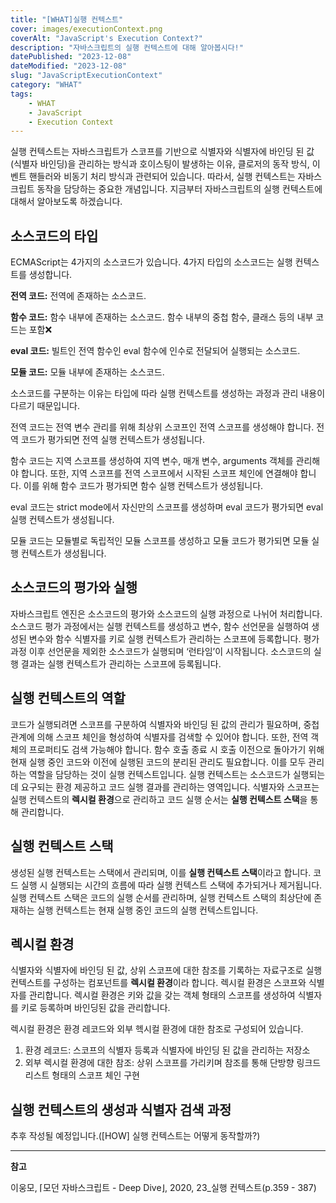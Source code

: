 ```yaml
---
title: "[WHAT]실행 컨텍스트"
cover: images/executionContext.png
coverAlt: "JavaScript's Execution Context?"
description: "자바스크립트의 실행 컨텍스트에 대해 알아봅시다!"
datePublished: "2023-12-08"
dateModified: "2023-12-08"
slug: "JavaScriptExecutionContext"
category: "WHAT"
tags:
    - WHAT
    - JavaScript
    - Execution Context
---
```


실행 컨텍스트는 자바스크립트가 스코프를 기반으로 식별자와 식별자에 바인딩 된 값(식별자 바인딩)을 관리하는 방식과 호이스팅이 발생하는 이유, 클로저의 동작 방식, 이벤트 핸들러와 비동기 처리 방식과 관련되어 있습니다. 따라서, 실행 컨텍스트는 자바스크립트 동작을 담당하는 중요한 개념입니다. 지금부터 자바스크립트의 실행 컨텍스트에 대해서 알아보도록 하겠습니다.

## 소스코드의 타입

ECMAScript는 4가지의 소스코드가 있습니다. 4가지 타입의 소스코드는 실행 컨텍스트를 생성합니다.

**전역 코드:** 전역에 존재하는 소스코드.

**함수 코드:** 함수 내부에 존재하는 소스코드. 함수 내부의 중첩 함수, 클래스 등의 내부 코드는 포함❌

**eval 코드:** 빌트인 전역 함수인 eval 함수에 인수로 전달되어 실행되는 소스코드.

**모듈 코드:** 모듈 내부에 존재하는 소스코드.

소스코드를 구분하는 이유는 타입에 따라 실행 컨텍스트를 생성하는 과정과 관리 내용이 다르기 때문입니다. 

전역 코드는 전역 변수 관리를 위해 최상위 스코프인 전역 스코프를 생성해야 합니다. 전역 코드가 평가되면 전역 실행 컨텍스트가 생성됩니다.

함수 코드는 지역 스코프를 생성하여 지역 변수, 매개 변수, arguments 객체를 관리해야 합니다. 또한, 지역 스코프를 전역 스코프에서 시작된 스코프 체인에 연결해야 합니다. 이를 위해 함수 코드가 평가되면 함수 실행 컨텍스트가 생성됩니다.

eval 코드는 strict mode에서 자신만의 스코프를 생성하며 eval 코드가 평가되면 eval 실행 컨텍스트가 생성됩니다.

모듈 코드는 모듈별로 독립적인 모듈 스코프를 생성하고 모듈 코드가 평가되면 모듈 실행 컨텍스트가 생성됩니다.

## 소스코드의 평가와 실행

자바스크립트 엔진은 소스코드의 평가와 소스코드의 실행 과정으로 나뉘어 처리합니다. 소스코드 평가 과정에서는 실행 컨텍스트를 생성하고 변수, 함수 선언문을 실행하여 생성된 변수와 함수 식별자를 키로 실행 컨텍스트가 관리하는 스코프에 등록합니다. 평가 과정 이후 선언문을 제외한 소스코드가 실행되며 ‘런타임’이 시작됩니다. 소스코드의 실행 결과는 실행 컨텍스트가 관리하는 스코프에 등록됩니다.

## 실행 컨텍스트의 역할

코드가 실행되려면 스코프를 구분하여 식별자와 바인딩 된 값의 관리가 필요하며, 중첩 관계에 의해 스코프 체인을 형성하여 식별자를 검색할 수 있어야 합니다. 또한, 전역 객체의 프로퍼티도 검색 가능해야 합니다. 함수 호출 종료 시 호출 이전으로 돌아가기 위해 현재 실행 중인 코드와 이전에 실행된 코드의 분리된 관리도 필요합니다. 이를 모두 관리하는 역할을 담당하는 것이 실행 컨텍스트입니다. 실행 컨텍스트는 소스코드가 실행되는 데 요구되는 환경 제공하고 코드 실행 결과를 관리하는 영역입니다. 식별자와 스코프는 실행 컨텍스트의 **렉시컬 환경**으로 관리하고 코드 실행 순서는 **실행 컨텍스트 스택**을 통해 관리합니다.

## 실행 컨텍스트 스택

생성된 실행 컨텍스트는 스택에서 관리되며, 이를 **실행 컨텍스트 스택**이라고 합니다. 코드 실행 시 실행되는 시간의 흐름에 따라 실행 컨텍스트 스택에 추가되거나 제거됩니다. 실행 컨텍스트 스택은 코드의 실행 순서를 관리하며, 실행 컨텍스트 스택의 최상단에 존재하는 실행 컨텍스트는 현재 실행 중인 코드의 실행 컨텍스트입니다.

## 렉시컬 환경

식별자와 식별자에 바인딩 된 값, 상위 스코프에 대한 참조를 기록하는 자료구조로 실행 컨텍스트를 구성하는 컴포넌트를 **렉시컬 환경**이라 합니다. 렉시컬 환경은 스코프와 식별자를 관리합니다. 렉시컬 환경은 키와 값을 갖는 객체 형태의 스코프를 생성하여 식별자를 키로 등록하며 바인딩된 값을 관리합니다.

렉시컬 환경은 환경 레코드와 외부 헥시컬 환경에 대한 참조로 구성되어 있습니다.

1. 환경 레코드: 스코프의 식별자 등록과 식별자에 바인딩 된 값을 관리하는 저장소
2. 외부 렉시컬 환경에 대한 참조: 상위 스코프를 가리키며 참조를 통해 단방향 링크드 리스트 형태의 스코프 체인 구현

## 실행 컨텍스트의 생성과 식별자 검색 과정

추후 작성될 예정입니다.([HOW] 실행 컨텍스트는 어떻게 동작할까?)

---

**참고**

이웅모, ⌈모던 자바스크립트 - Deep Dive⌋, 2020, 23_실행 컨텍스트(p.359 - 387)